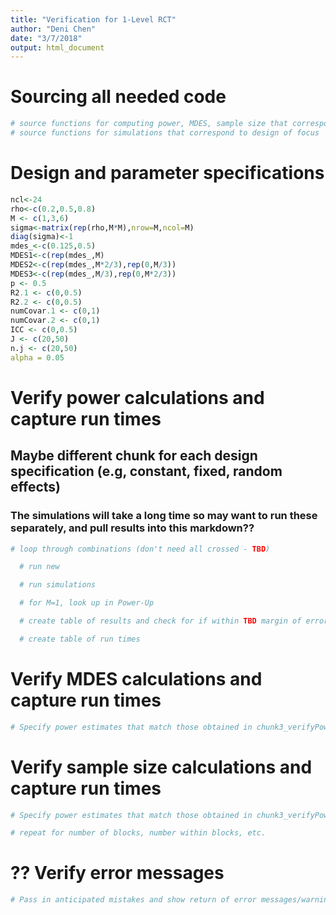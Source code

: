 ```yaml
---
title: "Verification for 1-Level RCT"
author: "Deni Chen"
date: "3/7/2018"
output: html_document
---
```


# Sourcing all needed code 

```r
# source functions for computing power, MDES, sample size that correspond to design of focus
# source functions for simulations that correspond to design of focus
```


# Design and parameter specifications

```r
ncl<-24
rho<-c(0.2,0.5,0.8)
M <- c(1,3,6)
sigma<-matrix(rep(rho,M*M),nrow=M,ncol=M)
diag(sigma)<-1
mdes_<-c(0.125,0.5)
MDES1<-c(rep(mdes_,M)
MDES2<-c(rep(mdes_,M*2/3),rep(0,M/3))
MDES3<-c(rep(mdes_,M/3),rep(0,M*2/3))
p <- 0.5
R2.1 <- c(0,0.5)
R2.2 <- c(0,0.5)
numCovar.1 <- c(0,1)
numCovar.2 <- c(0,1)
ICC <- c(0,0.5)
J <- c(20,50)
n.j <- c(20,50)
alpha = 0.05
```

# Verify power calculations and capture run times

## Maybe different chunk for each design specification (e.g, constant, fixed, random effects)

### The simulations will take a long time so may want to run these separately, and pull results into this markdown??

```r
# loop through combinations (don't need all crossed - TBD)

  # run new

  # run simulations

  # for M=1, look up in Power-Up

  # create table of results and check for if within TBD margin of error

  # create table of run times

```

# Verify MDES calculations and capture run times

```r

# Specify power estimates that match those obtained in chunk3_verifyPower (grab from final table/matrix) and corresponding sample size - and check that returned MDES is correct

```

# Verify sample size calculations and capture run times

```r

# Specify power estimates that match those obtained in chunk3_verifyPower (grab from final table/matrix) and corresponding MDES - and check that returned sample size is correct

# repeat for number of blocks, number within blocks, etc. 

```

# ?? Verify error messages


```r

# Pass in anticipated mistakes and show return of error messages/warnings?

```



